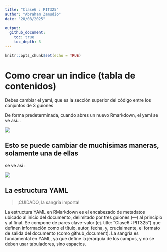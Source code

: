 ---
title: "Clase6 : PIT325"
author: "Abraham Zamudio"
date: "28/08/2025"

output:
  github_document:
    toc: true
    toc_depth: 3
---

```{r setup, include=FALSE}
knitr::opts_chunk$set(echo = TRUE)
```

# Como crear un indice (tabla de contenidos) 

Debes cambiar el yaml, que es la sección superior del código entre los conjuntos de 3 guiones

De forma predeterminada, cuando abres un nuevo Rmarkdown, el yaml se ve así...

![](Figura1.png)


## Esto se puede cambiar de muchisimas maneras, solamente una de ellas
se ve asi : 

![](Figura2.png)

## La estructura YAML

> ¡CUIDADO, la sangría importa!

La estructura YAML en RMarkdown es el encabezado de metadatos ubicado al inicio del documento, delimitado por tres guiones (---) al principio y al final. Se compone de pares clave-valor (ej. title: "Clase6 : PIT325") que definen información como el título, autor, fecha, y, crucialmente, el formato de salida del documento (como github_document). La sangría es fundamental en YAML, ya que define la jerarquía de los campos, y no se deben usar tabuladores, sino espacios. 



